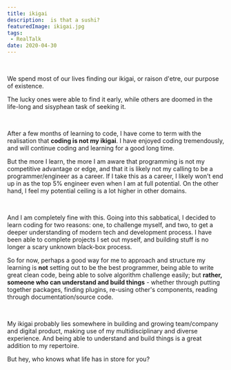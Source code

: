 ```yaml
---
title: ikigai
description:  is that a sushi?
featuredImage: ikigai.jpg
tags:
 - RealTalk
date: 2020-04-30
---
```

<br />

We spend most of our lives finding our ikigai, or raison d'etre, our purpose of existence.

The lucky ones were able to find it early, while others are doomed in the life-long and sisyphean task of seeking it.

<br />

After a few months of learning to code, I have come to term with the realisation that **coding is not my ikigai**. I have enjoyed coding tremendously, and will continue coding and learning for a good long time.

But the more I learn, the more I am aware that programming is not my competitive advantage or edge, and that it is likely not my calling to be a programmer/engineer as a career. If I take this as a career, I likely won't end up in as the top 5% engineer even when I am at full potential. On the other hand, I feel my potential ceiling is a lot higher in other domains.

<br />

And I am completely fine with this. Going into this sabbatical, I decided to learn coding for two reasons: one, to challenge myself, and two, to get a deeper understanding of modern tech and development process. I have been able to complete projects I set out myself, and building stuff is no longer a scary unknown black-box process.

So for now, perhaps a good way for me to approach and structure my learning is **not** setting out to be the best programmer, being able to write great clean code, being able to solve algorithm challenge easily; but **rather, someone who can understand and build things** - whether through putting together packages, finding plugins, re-using other's components, reading through documentation/source code.

<br />

My ikigai probably lies somewhere in building and growing team/company and digital product, making use of my multidisciplinary and diverse experience. And being able to understand and build things is a great addition to my repertoire.

But hey, who knows what life has in store for you?